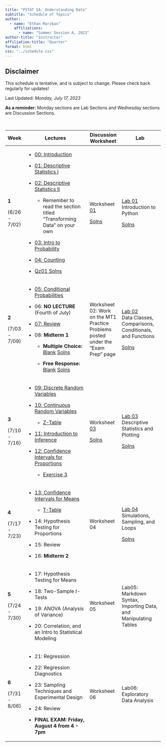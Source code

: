 ```yaml
---
title: "PSTAT 5A: Understanding Data"
subtitle: "Schedule of Topics"
author:
  - name: "Ethan Marzban"
    affiliations:
      - name: "Summer Session A, 2023"
author-title: "Instructor"
affiliation-title: "Quarter"
format: html
css: "../schedule.css"
---
```


::: callout-caution
## Disclaimer

This schedule is tentative, and is subject to change. Please check back regularly for updates!
:::

Last Updated: *Monday, July 17, 2023*\

**As a reminder:** Monday sections are Lab Sections and Wednesday sections are Discussion Sections.

\

+---------------+--------------------------------------------------------------------------------------------------------------------------------------------------------------------------------------------------------------------------------------------+-----------------------------------------------------------------------------------------------------------------+------------------------------------------------------------------------------------------------------------------------------------------------------------+
| Week          | Lectures                                                                                                                                                                                                                                   | Discussion Worksheet                                                                                            | Lab                                                                                                                                                        |
+===============+============================================================================================================================================================================================================================================+=================================================================================================================+============================================================================================================================================================+
| **1**         | -   <a href = "Lectures/Lecture00/Lec00.qmd" class = "button label-outline" target = "_blank">00: Introduction</a>                                                                                                                         | Worksheet <a href = "../Files/Wkshts/Wksht01_Blank.pdf" class = "button label-outline" target = "_blank">01</a> | <a href = "Labs/Lab01/lab01.qmd" class = "button label-outline" target = "_blank">Lab 01</a> <br /> Introduction to Python                                 |
|               |                                                                                                                                                                                                                                            |                                                                                                                 |                                                                                                                                                            |
| (6/26 - 7/02) | -   <a href = "Lectures/Lecture01/Lec01.qmd" class = "button label-outline" target = "_blank">01: Descriptive Statistics I</a>                                                                                                             | <a href = "../Files/Wkshts/Wksht01_Solns.pdf" class = "button label-outline" target = "_blank">Solns</a>        | <a href = "../Files/Labs/Lab01_Solns.pdf" class = "button label-outline" target = "_blank">Solns</a>                                                       |
|               |                                                                                                                                                                                                                                            |                                                                                                                 |                                                                                                                                                            |
|               | -   <a href = "Lectures/Lecture02/Lec02.qmd" class = "button label-outline" target = "_blank">02: Descriptive Statistics II</a>                                                                                                            |                                                                                                                 |                                                                                                                                                            |
|               |                                                                                                                                                                                                                                            |                                                                                                                 |                                                                                                                                                            |
|               |     -   Remember to read the section titled "Transforming Data" on your own                                                                                                                                                                |                                                                                                                 |                                                                                                                                                            |
|               |                                                                                                                                                                                                                                            |                                                                                                                 |                                                                                                                                                            |
|               | -   <a href = "Lectures/Lecture03/Lec03.qmd" class = "button label-outline" target = "_blank">03: Intro to Probability</a>                                                                                                                 |                                                                                                                 |                                                                                                                                                            |
|               |                                                                                                                                                                                                                                            |                                                                                                                 |                                                                                                                                                            |
|               | -   <a href = "Lectures/Lecture04/Lec04.qmd" class = "button label-outline" target = "_blank">04: Counting</a>                                                                                                                             |                                                                                                                 |                                                                                                                                                            |
|               |                                                                                                                                                                                                                                            |                                                                                                                 |                                                                                                                                                            |
|               | -   <a href = "../Files/QzSolns/Qz01_solns.pdf" class = "button label-outline" target = "_blank">Qz01 Solns</a>                                                                                                                            |                                                                                                                 |                                                                                                                                                            |
+---------------+--------------------------------------------------------------------------------------------------------------------------------------------------------------------------------------------------------------------------------------------+-----------------------------------------------------------------------------------------------------------------+------------------------------------------------------------------------------------------------------------------------------------------------------------+
| **2**         | -   <a href = "Lectures/Lecture05/Lec05.qmd" class = "button label-outline" target = "_blank">05: Conditional Probabilities</a>                                                                                                            | Worksheet 02: Work on the MT1 Practice Problems posted under the "Exam Prep" page                               | <a href = "Labs/Lab02/lab02.qmd" class = "button label-outline" target = "_blank">Lab 02</a> <br /> Data Classes, Comparisons, Conditionals, and Functions |
|               |                                                                                                                                                                                                                                            |                                                                                                                 |                                                                                                                                                            |
| (7/03 - 7/09) | -   06: **NO LECTURE** (Fourth of July)                                                                                                                                                                                                    |                                                                                                                 | <a href = "../Files/Labs/Lab02_Solns.pdf" class = "button label-outline" target = "_blank">Solns</a>                                                       |
|               |                                                                                                                                                                                                                                            |                                                                                                                 |                                                                                                                                                            |
|               | -   <a href = "Lectures/MT1Rev/mt1_rev_slides.qmd" class = "button label-outline" target = "_blank">07: Review</a>                                                                                                                         |                                                                                                                 |                                                                                                                                                            |
|               |                                                                                                                                                                                                                                            |                                                                                                                 |                                                                                                                                                            |
|               | -   08: **Midterm 1**                                                                                                                                                                                                                      |                                                                                                                 |                                                                                                                                                            |
|               |                                                                                                                                                                                                                                            |                                                                                                                 |                                                                                                                                                            |
|               |     -   **Multiple Choice:** <a href = "../Files/Exams/MT1/MC_Blank.pdf" class = "button label-outline" target = "_blank">Blank</a> <a href = "../Files/Exams/MT1/MC_Solns.pdf" class = "button label-outline" target = "_blank">Solns</a> |                                                                                                                 |                                                                                                                                                            |
|               |                                                                                                                                                                                                                                            |                                                                                                                 |                                                                                                                                                            |
|               |     -   **Free Response:** <a href = "../Files/Exams/MT1/FR_Blank.pdf" class = "button label-outline" target = "_blank">Blank</a> <a href = "../Files/Exams/MT1/FR_Solns.pdf" class = "button label-outline" target = "_blank">Solns</a>   |                                                                                                                 |                                                                                                                                                            |
+---------------+--------------------------------------------------------------------------------------------------------------------------------------------------------------------------------------------------------------------------------------------+-----------------------------------------------------------------------------------------------------------------+------------------------------------------------------------------------------------------------------------------------------------------------------------+
| **3**         | -   <a href = "Lectures/Lecture09/Lec09.qmd" class = "button label-outline" target = "_blank">09: Discrete Random Variables</a>                                                                                                            | Worksheet <a href = "../Files/Wkshts/Wksht03_Blank.pdf" class = "button label-outline" target = "_blank">03</a> | <a href = "Labs/Lab03/lab03.qmd" class = "button label-outline" target = "_blank">Lab 03</a> <br /> Descriptive Statistics and Plotting                    |
|               |                                                                                                                                                                                                                                            |                                                                                                                 |                                                                                                                                                            |
| (7/10 - 7/16) | -   <a href = "Lectures/Lecture10/Lec10.qmd" class = "button label-outline" target = "_blank">10: Continuous Random Variables</a>                                                                                                          | <a href = "../Files/Wkshts/Wksht03_Solns.pdf" class = "button label-outline" target = "_blank">Solns</a>        | <a href = "../Files/Labs/Lab03_Solns.pdf" class = "button label-outline" target = "_blank">Solns</a>                                                       |
|               |                                                                                                                                                                                                                                            |                                                                                                                 |                                                                                                                                                            |
|               |     -   <a href = "../Files/Tables/Z_Table.pdf" class = "button label-outline" target = "_blank">Z-Table</a>                                                                                                                               |                                                                                                                 |                                                                                                                                                            |
|               |                                                                                                                                                                                                                                            |                                                                                                                 |                                                                                                                                                            |
|               | -   <a href = "Lectures/Lecture11/Lec11.qmd" class = "button label-outline" target = "_blank">11: Introduction to Inference</a>                                                                                                            |                                                                                                                 |                                                                                                                                                            |
|               |                                                                                                                                                                                                                                            |                                                                                                                 |                                                                                                                                                            |
|               | -   <a href = "Lectures/Lecture12/Lec12.qmd" class = "button label-outline" target = "_blank">12: Confidence Intervals for Proportions</a>                                                                                                 |                                                                                                                 |                                                                                                                                                            |
|               |                                                                                                                                                                                                                                            |                                                                                                                 |                                                                                                                                                            |
|               |     -   <a href = "../Files/Lec_Ex/Lec12_Ex3.pdf" class = "button label-outline" target = "_blank">Exercise 3</a>                                                                                                                          |                                                                                                                 |                                                                                                                                                            |
+---------------+--------------------------------------------------------------------------------------------------------------------------------------------------------------------------------------------------------------------------------------------+-----------------------------------------------------------------------------------------------------------------+------------------------------------------------------------------------------------------------------------------------------------------------------------+
| **4**         | -   <a href = "Lectures/Lecture13/Lec13.qmd" class = "button label-outline" target = "_blank">13: Confidence Intervals for Means</a>                                                                                                       | Worksheet 04                                                                                                    | <a href = "Labs/Lab04/lab04.qmd" class = "button label-outline" target = "_blank">Lab 04</a> <br /> Simulations, Sampling, and Loops                       |
|               |                                                                                                                                                                                                                                            |                                                                                                                 |                                                                                                                                                            |
| (7/17 - 7/23) |     -   <a href = "../Files/Tables/T_Table.pdf" class = "button label-outline" target = "_blank">T-Table</a>                                                                                                                               |                                                                                                                 | <a href = "../Files/Labs/Lab04_Solns.pdf" class = "button label-outline" target = "_blank">Solns</a>                                                       |
|               |                                                                                                                                                                                                                                            |                                                                                                                 |                                                                                                                                                            |
|               | -   14: Hypothesis Testing for Proportions                                                                                                                                                                                                 |                                                                                                                 |                                                                                                                                                            |
|               |                                                                                                                                                                                                                                            |                                                                                                                 |                                                                                                                                                            |
|               | -   15: Review                                                                                                                                                                                                                             |                                                                                                                 |                                                                                                                                                            |
|               |                                                                                                                                                                                                                                            |                                                                                                                 |                                                                                                                                                            |
|               | -   16: **Midterm 2**                                                                                                                                                                                                                      |                                                                                                                 |                                                                                                                                                            |
+---------------+--------------------------------------------------------------------------------------------------------------------------------------------------------------------------------------------------------------------------------------------+-----------------------------------------------------------------------------------------------------------------+------------------------------------------------------------------------------------------------------------------------------------------------------------+
| **5**         | -   17: Hypothesis Testing for Means                                                                                                                                                                                                       | Worksheet 05                                                                                                    | Lab05: Markdown Syntax, Importing Data, and Manipulating Tables                                                                                            |
|               |                                                                                                                                                                                                                                            |                                                                                                                 |                                                                                                                                                            |
| (7/24 - 7/30) | -   18: Two-Sample *t*-Tests                                                                                                                                                                                                               |                                                                                                                 |                                                                                                                                                            |
|               |                                                                                                                                                                                                                                            |                                                                                                                 |                                                                                                                                                            |
|               | -   19: ANOVA (Analysis of Variance)                                                                                                                                                                                                       |                                                                                                                 |                                                                                                                                                            |
|               |                                                                                                                                                                                                                                            |                                                                                                                 |                                                                                                                                                            |
|               | -   20: Correlation, and an Intro to Statistical Modeling                                                                                                                                                                                  |                                                                                                                 |                                                                                                                                                            |
+---------------+--------------------------------------------------------------------------------------------------------------------------------------------------------------------------------------------------------------------------------------------+-----------------------------------------------------------------------------------------------------------------+------------------------------------------------------------------------------------------------------------------------------------------------------------+
| **6**         | -   21: Regression                                                                                                                                                                                                                         | Worksheet 06                                                                                                    | Lab06: Exploratory Data Analysis                                                                                                                           |
|               |                                                                                                                                                                                                                                            |                                                                                                                 |                                                                                                                                                            |
| (7/31 - 8/06) | -   22: Regression Diagnostics                                                                                                                                                                                                             |                                                                                                                 |                                                                                                                                                            |
|               |                                                                                                                                                                                                                                            |                                                                                                                 |                                                                                                                                                            |
|               | -   23: Sampling Techniques and Experimental Design                                                                                                                                                                                        |                                                                                                                 |                                                                                                                                                            |
|               |                                                                                                                                                                                                                                            |                                                                                                                 |                                                                                                                                                            |
|               | -   24: Review                                                                                                                                                                                                                             |                                                                                                                 |                                                                                                                                                            |
|               |                                                                                                                                                                                                                                            |                                                                                                                 |                                                                                                                                                            |
|               | -   **FINAL EXAM: Friday, August 4 from 4 - 7pm**                                                                                                                                                                                          |                                                                                                                 |                                                                                                                                                            |
+---------------+--------------------------------------------------------------------------------------------------------------------------------------------------------------------------------------------------------------------------------------------+-----------------------------------------------------------------------------------------------------------------+------------------------------------------------------------------------------------------------------------------------------------------------------------+

